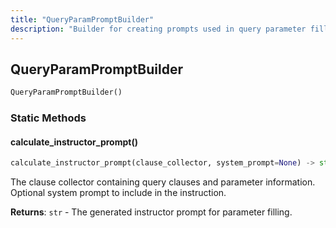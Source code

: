 ```yaml
---
title: "QueryParamPromptBuilder"
description: "Builder for creating prompts used in query parameter filling"
---
```


## QueryParamPromptBuilder

```python
QueryParamPromptBuilder()
```

### Static Methods

#### calculate_instructor_prompt()

```python
calculate_instructor_prompt(clause_collector, system_prompt=None) -> str
```

<ParamField path="clause_collector" type="NLQClauseCollector" required>
The clause collector containing query clauses and parameter information.
</ParamField>

<ParamField path="system_prompt" type="str | None" default="None">
Optional system prompt to include in the instruction.
</ParamField>

**Returns**: `str` - The generated instructor prompt for parameter filling.